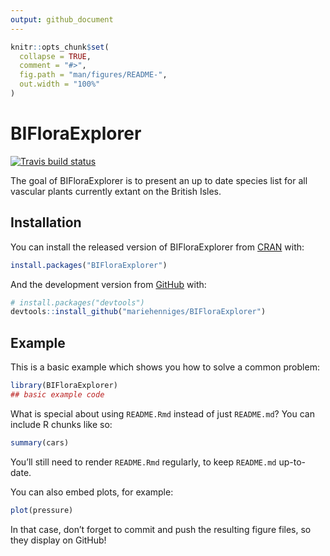 ```yaml
---
output: github_document
---
```


<!-- README.md is generated from README.Rmd. Please edit that file -->

```r
knitr::opts_chunk$set(
  collapse = TRUE,
  comment = "#>",
  fig.path = "man/figures/README-",
  out.width = "100%"
)
```

# BIFloraExplorer

<!-- badges: start -->
[![Travis build status](https://travis-ci.com/mariehenniges/BIFloraExplorer.svg?branch=master)](https://travis-ci.com/mariehenniges/BIFloraExplorer)
<!-- badges: end -->

The goal of BIFloraExplorer is to present an up to date species list for all vascular plants currently extant on the British Isles.


## Installation

You can install the released version of BIFloraExplorer from [CRAN](https://CRAN.R-project.org) with:

``` r
install.packages("BIFloraExplorer")
```

And the development version from [GitHub](https://github.com/) with:

``` r
# install.packages("devtools")
devtools::install_github("mariehenniges/BIFloraExplorer")
```
## Example

This is a basic example which shows you how to solve a common problem:

```r
library(BIFloraExplorer)
## basic example code
```

What is special about using `README.Rmd` instead of just `README.md`? You can include R chunks like so:

```r
summary(cars)
```

You'll still need to render `README.Rmd` regularly, to keep `README.md` up-to-date.

You can also embed plots, for example:

```r
plot(pressure)
```

In that case, don't forget to commit and push the resulting figure files, so they display on GitHub!

